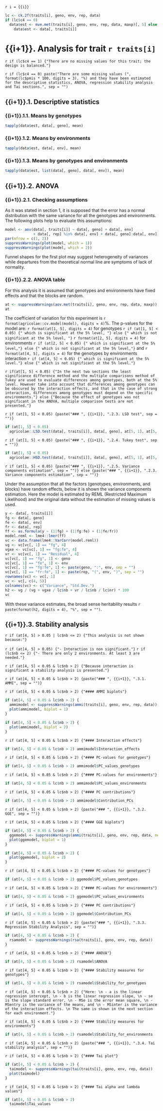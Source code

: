 `r i = {{i}}`

```r
lc <- ck.2f(traits[i], geno, env, rep, data)
if (lc$c4 == 0)
  data$est <- mve.met(traits[i], geno, env, rep, data, maxp)[, 5] else
    data$est <- data[, traits[i]]
```
    
# {{i+1}}. Analysis for trait `r traits[i]`

`r if (lc$c4 == 1) {"There are no missing values for this trait; the design is balanced."}`

`r if (lc$c4 == 0) paste("There are some missing values (", format(lc$pmis * 100, digits = 3), "%) and they have been estimated for the descriptive statistics, ANOVA, regression stability analysis and Tai sections.", sep = "")`

## {{i+1}}.1. Descriptive statistics

### {{i+1}}.1.1. Means by genotypes

```r
tapply(data$est, data[, geno], mean)
```

### {{i+1}}.1.2. Means by environments

```r
tapply(data$est, data[, env], mean)
```

### {{i+1}}.1.3. Means by genotypes and environments

```r
tapply(data$est, list(data[, geno], data[, env]), mean)
```

## {{i+1}}.2. ANOVA

### {{i+1}}.2.1. Checking assumptions

As it was stated in section 1, it is supposed that the error has a normal distribution with the same variance for all the genotypes and environments. The following plots help to evaluate this assumptions:

```r
model <- aov(data[, traits[i]] ~ data[, geno] + data[, env]
             + data[, rep] %in% data[, env] + data[, geno]:data[, env])
par(mfrow = c(1, 2))
suppressWarnings(plot(model, which = 1))
suppressWarnings(plot(model, which = 2))
```

Funnel shapes for the first plot may suggest heterogeneity of variances while departures from the theoretical normal line are symptoms of lack of normality.

### {{i+1}}.2.2. ANOVA table

For this analysis it is assumed that genotypes and environments have fixed effects and that the blocks are random.

```r
at <- suppressWarnings(aov.met(traits[i], geno, env, rep, data, maxp))
at
```

The coefficient of variation for this experiment is `r format(agricolae::cv.model(model), digits = 4)`%. The p-values for the model are: `r format(at[1, 5], digits = 4)` for genotypes `r if (at[1, 5] < 0.05) {" which is significant at the 5% level, "} else {" which is not significant at the 5% level, "}` `r format(at[2, 5], digits = 4)` for environments `r if (at[2, 5] < 0.05) {" which is significant at the 5% level,"} else {" which is not significant at the 5% level,"}` and `r format(at[4, 5], digits = 4)` for the genotypes by environments interaction `r if (at[4, 5] < 0.05) {" which is significant at the 5% level."} else {" which is not significant at the 5% level."}`

`r if(at[1, 5] < 0.05) {"In the next two sections the least significance difference method and the multiple comparisons method of Tukey are used to evaluate differences among genotypes, both at the 5% level. However take into account that differences among genotypes can be obscured by the interaction effects, and that in the case of strong interaction, differences among genotypes must depend on the specific environments."} else {"Because the effect of genotypes was not significant in the ANOVA, multiple comparison tests are not presented."}`

`r if (at[1, 5] < 0.05) {paste("### ", {{i+1}}, ".2.3. LSD test", sep = "")}`

```r
if (at[1, 5] < 0.05)
  agricolae::LSD.test(data[, traits[i]], data[, geno], at[5, 1], at[5, 3])$groups
```

`r if (at[1, 5] < 0.05) {paste("### ", {{i+1}}, ".2.4. Tukey test", sep = "")}`

```r
if (at[1, 5] < 0.05)
  agricolae::HSD.test(data[, traits[i]], data[, geno], at[5, 1], at[5, 3])$groups
```

`r if (at[1, 5] < 0.05) {paste("### ", {{i+1}}, ".2.5. Variance components estimation", sep = "")} else {paste("### ", {{i+1}}, ".2.3. Variance components estimation", sep = "")}`

Under the assumption that all the factors (genotypes, environments, and blocks) have random effects, below it is shown the variance components estimation. Here the model is estimated by REML (Restricted Maximum Likelihood) and the original data without the estimation of missing values is used.

```r
y <- data[, traits[i]]
fg <- data[, geno]
fe <- data[, env]
fr <- data[, rep]
ff <- as.formula(y ~ (1|fg) + (1|fg:fe) + (1|fe/fr))
model.reml <- lme4::lmer(ff)
vc <- data.frame(lme4::VarCorr(model.reml))
vg <- vc[vc[, 1] == "fg", 4]
vgxe <- vc[vc[, 1] == "fg:fe", 4]
vr <- vc[vc[, 1] == "Residual", 4]
vc[vc[, 1] == "fg", 1] <- geno
vc[vc[, 1] == "fe", 1] <- env
vc[vc[, 1] == "fg:fe", 1] <- paste(geno, ":", env, sep = "")
vc[vc[, 1] == "fr:fe", 1] <- paste(rep, "(", env, ")", sep = "")
rownames(vc) <- vc[, 1]
vc <- vc[, c(4, 5)]
colnames(vc) <- c("Variance", "Std.Dev.")
h2 <- vg / (vg + vgxe / lc$nb + vr / lc$nb / lc$nr) * 100
vc
```

With these variance estimates, the broad sense heritability results `r paste(format(h2, digits = 4), "%", sep = "")`.

## {{i+1}}.3. Stability analysis

`r if (at[4, 5] > 0.05 | lc$nb <= 2) {"This analysis is not shown because:"}`

`r if (at[4, 5] > 0.05) {"- Interaction is non significant."}`
`r if (lc$nb <= 2) {"- There are only 2 environments. At least 3 are needed."}`

`r if (at[4, 5] < 0.05 & lc$nb > 2) {"Because interaction is significant a stability analysis is presented."}`

`r if (at[4, 5] < 0.05 & lc$nb > 2) {paste("### ", {{i+1}}, ".3.1. AMMI", sep = "")}`

`r if (at[4, 5] < 0.05 & lc$nb > 2) {"#### AMMI biplots"}`

```r
if (at[4, 5] < 0.05 & lc$nb > 2) {
  ammimodel <- suppressWarnings(ammi(traits[i], geno, env, rep, data))
  plot(ammimodel, biplot = 1)
}
```

```r
if (at[4, 5] < 0.05 & lc$nb > 2) {
  plot(ammimodel, biplot = 2)
}
```

`r if (at[4, 5] < 0.05 & lc$nb > 2) {"#### Interaction effects"}`
```r
if (at[4, 5] < 0.05 & lc$nb > 2) ammimodel$Interaction_effects
```

`r if (at[4, 5] < 0.05 & lc$nb > 2) {"#### PC-values for genotypes"}`

```r
if (at[4, 5] < 0.05 & lc$nb > 2) ammimodel$PC_values_genotypes
```

`r if (at[4, 5] < 0.05 & lc$nb > 2) {"#### PC-values for environments"}`

```r
if (at[4, 5] < 0.05 & lc$nb > 2) ammimodel$PC_values_environments
```

`r if (at[4, 5] < 0.05 & lc$nb > 2) {"#### PC contributions"}`

```r
if (at[4, 5] < 0.05 & lc$nb > 2) ammimodel$Contribution_PCs
```

`r if (at[4, 5] < 0.05 & lc$nb > 2) {paste("### ", {{i+1}}, ".3.2. GGE", sep = "")}`

`r if (at[4, 5] < 0.05 & lc$nb > 2) {"#### GGE biplots"}`

```r
if (at[4, 5] < 0.05 & lc$nb > 2) {
  ggemodel <- suppressWarnings(ammi(traits[i], geno, env, rep, data, method = "gge"))
  plot(ggemodel, biplot = 1)
}
```

```r
if (at[4, 5] < 0.05 & lc$nb > 2) {
  plot(ggemodel, biplot = 2)
}
```

`r if (at[4, 5] < 0.05 & lc$nb > 2) {"#### PC-values for genotypes"}`

```r
if (at[4, 5] < 0.05 & lc$nb > 2) ggemodel$PC_values_genotypes
```

`r if (at[4, 5] < 0.05 & lc$nb > 2) {"#### PC-values for environments"}`

```r
if (at[4, 5] < 0.05 & lc$nb > 2) ggemodel$PC_values_environments
```

`r if (at[4, 5] < 0.05 & lc$nb > 2) {"#### PC contributions"}`

```r
if (at[4, 5] < 0.05 & lc$nb > 2) ggemodel$Contribution_PCs
```

`r if (at[4, 5] < 0.05 & lc$nb > 2) {paste("### ", {{i+1}}, ".3.3. Regression Stability Analysis", sep = "")}`

```r
if (at[4, 5] < 0.05 & lc$nb > 2) {
  rsamodel <- suppressWarnings(rsa(traits[i], geno, env, rep, data))
}
```

`r if (at[4, 5] < 0.05 & lc$nb > 2) {"#### ANOVA"}`

```r
if (at[4, 5] < 0.05 & lc$nb > 2) rsamodel$ANOVA
```

`r if (at[4, 5] < 0.05 & lc$nb > 2) {"#### Stability measures for genotypes"}`

```r
if (at[4, 5] < 0.05 & lc$nb > 2) rsamodel$Stability_for_genotypes
```

`r if (at[4, 5] < 0.05 & lc$nb > 2) {"Here: \n
- a is the linear regression intercept, \n
- b is the linear regression slope, \n
- se is the slope standard error, \n
- MSe is the error mean square, \n
- MSentry is the variance of the means, and \n
- MSinter is the variance of the interaction effects. \n
The same is shown in the next section for each environment."}`

`r if (at[4, 5] < 0.05 & lc$nb > 2) {"#### Stability measures for environments"}`

```r
if (at[4, 5] < 0.05 & lc$nb > 2) rsamodel$Stability_for_environments
```

`r if (at[4, 5] < 0.05 & lc$nb > 2) {paste("### ", {{i+1}}, ".3.4. Tai stability analysis", sep = "")}`

`r if (at[4, 5] < 0.05 & lc$nb > 2) {"#### Tai plot"}`

```r
if (at[4, 5] < 0.05 & lc$nb > 2) {
  taimodel <- suppressWarnings(tai(traits[i], geno, env, rep, data))
  plot(taimodel)
}
```

`r if (at[4, 5] < 0.05 & lc$nb > 2) {"#### Tai alpha and lambda values"}`

```r
if (at[4, 5] < 0.05 & lc$nb > 2)
  taimodel$Tai_values
```
